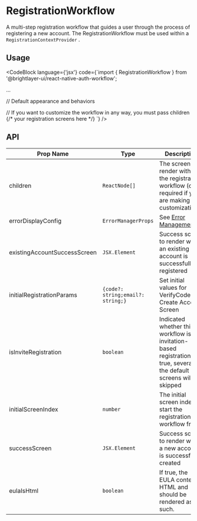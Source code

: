 
# RegistrationWorkflow

A multi-step registration workflow that guides a user through the process of registering a new account. The RegistrationWorkflow must be used within a `RegistrationContextProvider` .

## Usage

<CodeBlock
    language={'jsx'}
    code={`import { RegistrationWorkflow } from '@brightlayer-ui/react-native-auth-workflow';

...

// Default appearance and behaviors
<RegistrationWorkflow />

// If you want to customize the workflow in any way, you must pass children
<RegistrationWorkflow>
  {/* your registration screens here */}
</RegistrationWorkflow>`}
/>

## API

| Prop Name | Type | Description | Default |
|---|---|---|---|
| children | `ReactNode[]` | The screens to render within the registration workflow (only required if you are making customizations) | Eula, CreateAccount, VerifyCode, CreatePassword, AccountDetails |
| errorDisplayConfig | `ErrorManagerProps` | See [Error Management](/workflows/error-management/) |  |
| existingAccountSuccessScreen | `JSX.Element` | Success screen to render when an existing account is successfully registered |  |
| initialRegistrationParams | `{code?: string;email?: string;}` | Set initial values for VerifyCode and Create Account Screen |  |
| isInviteRegistration | `boolean` | Indicated whether this workflow is for invitation-based registration. If true, several of the default screens will be skipped | `false` |
| initialScreenIndex | `number` | The initial screen index to start the registration workflow from. | `0` |
| successScreen | `JSX.Element` | Success screen to render when a new account is successfully created |  |
| eulaIsHtml           | `boolean`                              | If true, the EULA content is HTML and should be rendered as such.                                                                  | `false` |

